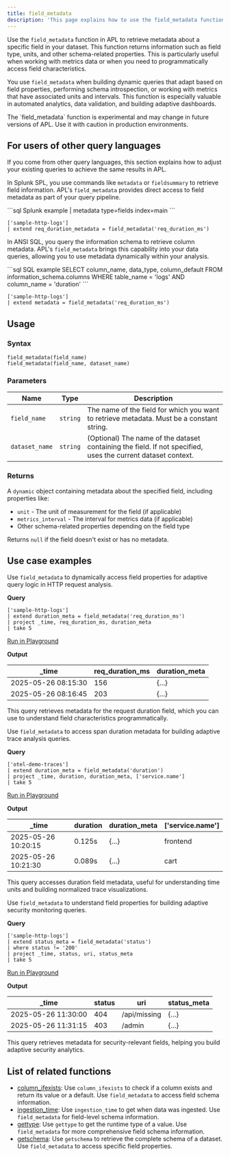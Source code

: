 ```yaml
---
title: field_metadata
description: 'This page explains how to use the field_metadata function in APL.'
---
```


Use the `field_metadata` function in APL to retrieve metadata about a specific field in your dataset. This function returns information such as field type, units, and other schema-related properties. This is particularly useful when working with metrics data or when you need to programmatically access field characteristics.

You use `field_metadata` when building dynamic queries that adapt based on field properties, performing schema introspection, or working with metrics that have associated units and intervals. This function is especially valuable in automated analytics, data validation, and building adaptive dashboards.

<Warning>
The `field_metadata` function is experimental and may change in future versions of APL. Use it with caution in production environments.
</Warning>

## For users of other query languages

If you come from other query languages, this section explains how to adjust your existing queries to achieve the same results in APL.

<AccordionGroup>
<Accordion title="Splunk SPL users">

In Splunk SPL, you use commands like `metadata` or `fieldsummary` to retrieve field information. APL's `field_metadata` provides direct access to field metadata as part of your query pipeline.

<CodeGroup>
```sql Splunk example
| metadata type=fields index=main
```

```kusto APL equivalent
['sample-http-logs']
| extend req_duration_metadata = field_metadata('req_duration_ms')
```
</CodeGroup>

</Accordion>
<Accordion title="ANSI SQL users">

In ANSI SQL, you query the information schema to retrieve column metadata. APL's `field_metadata` brings this capability into your data queries, allowing you to use metadata dynamically within your analysis.

<CodeGroup>
```sql SQL example
SELECT column_name, data_type, column_default
FROM information_schema.columns
WHERE table_name = 'logs' AND column_name = 'duration'
```

```kusto APL equivalent
['sample-http-logs']
| extend metadata = field_metadata('req_duration_ms')
```
</CodeGroup>

</Accordion>
</AccordionGroup>

## Usage

### Syntax

```kusto
field_metadata(field_name)
field_metadata(field_name, dataset_name)
```

### Parameters

| Name | Type | Description |
| ---- | ---- | ----------- |
| `field_name` | `string` | The name of the field for which you want to retrieve metadata. Must be a constant string. |
| `dataset_name` | `string` | (Optional) The name of the dataset containing the field. If not specified, uses the current dataset context. |

### Returns

A `dynamic` object containing metadata about the specified field, including properties like:
- `unit` - The unit of measurement for the field (if applicable)
- `metrics_interval` - The interval for metrics data (if applicable)
- Other schema-related properties depending on the field type

Returns `null` if the field doesn't exist or has no metadata.

## Use case examples

<Tabs>
<Tab title="Log analysis">

Use `field_metadata` to dynamically access field properties for adaptive query logic in HTTP request analysis.

**Query**

```kusto
['sample-http-logs']
| extend duration_meta = field_metadata('req_duration_ms')
| project _time, req_duration_ms, duration_meta
| take 5
```

[Run in Playground](https://play.axiom.co/axiom-play-qf1k/query?initForm=%7B%22apl%22%3A%22%5B'sample-http-logs'%5D%20%7C%20extend%20duration_meta%20%3D%20field_metadata('req_duration_ms')%20%7C%20project%20_time%2C%20req_duration_ms%2C%20duration_meta%20%7C%20take%205%22%7D)

**Output**

| _time              | req_duration_ms | duration_meta            |
| ------------------ | --------------- | ------------------------ |
| 2025-05-26 08:15:30 | 156            | \{...\}                   |
| 2025-05-26 08:16:45 | 203            | \{...\}                   |

This query retrieves metadata for the request duration field, which you can use to understand field characteristics programmatically.

</Tab>
<Tab title="OpenTelemetry traces">

Use `field_metadata` to access span duration metadata for building adaptive trace analysis queries.

**Query**

```kusto
['otel-demo-traces']
| extend duration_meta = field_metadata('duration')
| project _time, duration, duration_meta, ['service.name']
| take 5
```

[Run in Playground](https://play.axiom.co/axiom-play-qf1k/query?initForm=%7B%22apl%22%3A%22%5B'otel-demo-traces'%5D%20%7C%20extend%20duration_meta%20%3D%20field_metadata('duration')%20%7C%20project%20_time%2C%20duration%2C%20duration_meta%2C%20%5B'service.name'%5D%20%7C%20take%205%22%7D)

**Output**

| _time              | duration | duration_meta | ['service.name'] |
| ------------------ | -------- | ------------- | ----------------- |
| 2025-05-26 10:20:15 | 0.125s   | \{...\}        | frontend          |
| 2025-05-26 10:21:30 | 0.089s   | \{...\}        | cart              |

This query accesses duration field metadata, useful for understanding time units and building normalized trace visualizations.

</Tab>
<Tab title="Security logs">

Use `field_metadata` to understand field properties for building adaptive security monitoring queries.

**Query**

```kusto
['sample-http-logs']
| extend status_meta = field_metadata('status')
| where status != '200'
| project _time, status, uri, status_meta
| take 5
```

[Run in Playground](https://play.axiom.co/axiom-play-qf1k/query?initForm=%7B%22apl%22%3A%22%5B'sample-http-logs'%5D%20%7C%20extend%20status_meta%20%3D%20field_metadata('status')%20%7C%20where%20status%20!%3D%20'200'%20%7C%20project%20_time%2C%20status%2C%20uri%2C%20status_meta%20%7C%20take%205%22%7D)

**Output**

| _time              | status | uri          | status_meta |
| ------------------ | ------ | ------------ | ----------- |
| 2025-05-26 11:30:00 | 404    | /api/missing | \{...\}      |
| 2025-05-26 11:31:15 | 403    | /admin       | \{...\}      |

This query retrieves metadata for security-relevant fields, helping you build adaptive security analytics.

</Tab>
</Tabs>

## List of related functions

- [column_ifexists](/apl/scalar-functions/metadata-functions/column-ifexists): Use `column_ifexists` to check if a column exists and return its value or a default. Use `field_metadata` to access field schema information.
- [ingestion_time](/apl/scalar-functions/metadata-functions/ingestion-time): Use `ingestion_time` to get when data was ingested. Use `field_metadata` for field-level schema information.
- [gettype](/apl/scalar-functions/string-functions#gettype): Use `gettype` to get the runtime type of a value. Use `field_metadata` for more comprehensive field schema information.
- [getschema](/apl/tabular-operators/getschema-operator): Use `getschema` to retrieve the complete schema of a dataset. Use `field_metadata` to access specific field properties.


